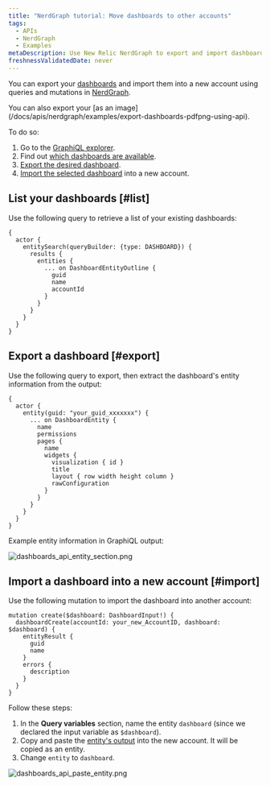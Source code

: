 ```yaml
---
title: "NerdGraph tutorial: Move dashboards to other accounts"
tags:
  - APIs
  - NerdGraph
  - Examples
metaDescription: Use New Relic NerdGraph to export and import dashboards.
freshnessValidatedDate: never
---
```




You can export your [dashboards](/docs/query-your-data/explore-query-data/dashboards/introduction-dashboards) and import them into a new account using queries and mutations in [NerdGraph](/docs/apis/nerdgraph/get-started/introduction-new-relic-nerdgraph).

<Callout variant="tip">
  You can also export your <InlinePopover type="dashboards" /> [as an image](/docs/apis/nerdgraph/examples/export-dashboards-pdfpng-using-api).
</Callout>

To do so:

1. Go to the [GraphiQL explorer](https://api.newrelic.com/graphiql).
2. Find out [which dashboards are available](#list).
3. [Export the desired dashboard](#export).
4. [Import the selected dashboard](#import) into a new account.

## List your dashboards [#list]

Use the following query to retrieve a list of your existing dashboards:

```
{
  actor {
    entitySearch(queryBuilder: {type: DASHBOARD}) {
      results {
        entities {
          ... on DashboardEntityOutline {
            guid
            name
            accountId
          }
        }
      }
    }
  }
}
```

## Export a dashboard [#export]

Use the following query to export, then extract the dashboard's entity information from the output:

```
{
  actor {
    entity(guid: "your_guid_xxxxxxx") {
      ... on DashboardEntity {
        name
        permissions
        pages {
          name
          widgets {
            visualization { id }
            title
            layout { row width height column }
            rawConfiguration
          }
        }
      }
    }
  }
}
```

Example entity information in GraphiQL output:

<img
  title="dashboards_api_entity_section.png"
  alt="dashboards_api_entity_section.png"
  src={apisanddataNerdGraphDashboardEntity}
/>

## Import a dashboard into a new account [#import]

Use the following mutation to import the dashboard into another account:

```
mutation create($dashboard: DashboardInput!) {
  dashboardCreate(accountId: your_new_AccountID, dashboard: $dashboard) {
    entityResult {
      guid
      name
    }
    errors {
      description
    }
  }
}
```

Follow these steps:

1. In the **Query variables** section, name the entity `dashboard` (since we declared the input variable as `$dashboard`).
2. Copy and paste the [entity's output](#export) into the new account. It will be copied as an entity.
3. Change `entity` to `dashboard`.

<img
  title="dashboards_api_paste_entity.png"
  alt="dashboards_api_paste_entity.png"
  src={apisanddataNerdGraphDashboardPaste}
/>
